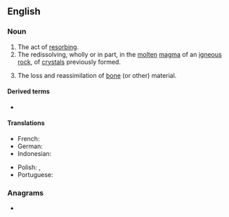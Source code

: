 {{also|Resorption|résorption}}
==English==

===Noun===
{{en-noun|~}}

# The act of [[resorb]]ing.
# The redissolving, wholly or in part, in the [[molten]] [[magma]] of an [[igneous]] [[rock]], of [[crystal]]s previously formed.
# {{lb|en|medicine}} The loss and reassimilation of [[bone]] (or other) material.

====Derived terms====
* {{l|en|hyperresorption}}

====Translations====
{{trans-top|the loss and reassimilation of bone material}}
* French: {{t+|fr|résorption|f}}
* German: {{t|de|Resorption|f}}
* Indonesian: {{t+|id|resorpsi}}
{{trans-mid}}
* Polish: {{t+|pl|resorpcja|f}}, {{t+|pl|wchłanianie|n}}
* Portuguese: {{t|pt|ressorção|f}}
{{trans-bottom}}

===Anagrams===
* {{anagrams|en|a=einooprrst|portioners|reportions|serotropin}}